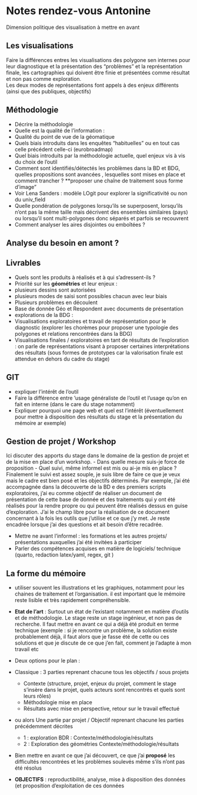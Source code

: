 # Notes rendez-vous Antonine {.unnumbered}

Dimension politique des visualisation à mettre en avant

## Les visualisations

Faire la différences entres les visualisations des polygone sen internes pour leur diagnostique et la présentation des "problèmes" et la représentation finale, les cartographies qui doivent être finie et présentées comme résultat et non pas comme exploration.\
Les deux modes de représentations font appels à des enjeux différents (ainsi que des publiques, objectifs)

## Méthodologie

-   Décrire la méthodologie
-   Quelle est la qualité de l'information :
-   Qualité du point de vue de la géomatique
-   Quels biais introduits dans les enquêtes "habituelles" ou en tout cas celle précédent celle-ci (eurobroadmap)
-   Quel biais introduits par la méthodologie actuelle, quel enjeux vis à vis du choix de l'outil
-   Comment sont identifiés/détectés les problèmes dans la BD et BDG, quelles propositions sont avancées , lesquelles sont mises en place et comment trancher ? \*\*proposer une chaîne de traitement sous forme d'image"
-   Voir Lena Sanders : modèle LOgit pour explorer la significativité ou non du univ_field
-   Quelle pondération de polygones lorsqu'ils se superposent, lorsqu'ils n'ont pas la même taille mais décrivent des ensembles similaires (pays) ou lorsqu'il sont multi-polygones donc séparés et parfois se recouvrent
-   Comment analyser les aires disjointes ou emboîtées ?

## Analyse du besoin en amont ?

## Livrables

-   Quels sont les produits à réalisés et à qui s'adressent-ils ?
-   Priorité sur les **géométries** et leur enjeux :
-   plusieurs dessins sont autorisées
-   plusieurs modes de saisi sont possibles chacun avec leur biais
-   Plusieurs problèmes en découlent
-   Base de donnée Géo et Respondent avec documents de présentation
-   explorations de la BDG :
-   Visualisations exploratoires et travail de représentation pour le diagnostic (explorer les chorèmes pour proposer une typologie des polygones et relations rencontrées dans la BDG)
-   Visualisations finales / exploratoires en tant de résultats de l'exploration : on parle de représentations visant à proposer certaines interprétations des résultats (sous formes de prototypes car la valorisation finale est attendue en dehors du cadre du stage)

## GIT

-   expliquer l'intérêt de l'outil
-   Faire la différence entre 'usage généraliste de l'outil et l'usage qu'on en fait en interne (dans le care du stage notamment)
-   Expliquer pourquoi une page web et quel est l'intérêt (éventuellement pour mettre à disposition des résultats du stage et la présentation du mémoire ar exemple)

## Gestion de projet / Workshop

Ici discuter des apports du stage dans le domaine de la gestion de projet et de la mise en place d'un workshop. - Dans quelle mesure suis-je force de proposition - Quel suivi, même informel est mis ou ai-je mis en place ? Finalement le suivi est assez souple, je suis libre de faire ce que je veux mais le cadre est bien posé et les objectifs déterminés. Par exemple, j'ai été accompagnée dans la découverte de la BD e des premiers scripts exploratoires, j'ai eu comme objectif de réaliser un document de présentation de cette base de donnée et des traitements qui y ont été réalisés pour la rendre propre ou qui peuvent être réalisés dessus en guise d'exploration. J'ai le champ libre pour la réalisation de ce document concernant à la fois les outils que j'utilise et ce que j'y met. Je reste encadrée lorsque j'ai des questions et ait besoin d'être recadrée.

-   Mettre ne avant l'informel : les formations et les autres projets/ présentations auxquelles j'ai été invitées à participer
-   Parler des compétences acquises en matière de logiciels/ technique (quarto, redaction latex/yaml, regex, git )

## La forme du mémoire

-   utiliser souvent les illustrations et les graphiques, notamment pour les chaines de traitement et l'organisation. il est important que le mémoire reste lisible et très rapidement compréhensible.

-   **Etat de l'art** : Surtout un état de l'existant notamment en matière d'outils et de méthodologie. Le stage reste un stage ingénieur, et non pas de recherche. Il faut mettre en avant ce qui a déjà été produit en terme technique (exemple : si je rencontre un problème, la solution existe probablement déjà, il faut alors que je fasse été de cette ou ces solutions et que je discute de ce que j'en fait, comment je l'adapte à mon travail etc

-   Deux options pour le plan :

-   Classique : 3 parties reprenant chacune tous les objectifs / sous projets

    -   Contexte (structure, projet, enjeux du projet, comment le stage s'insère dans le projet, quels acteurs sont rencontrés et quels sont leurs rôles)
    -   Méthodologie mise en place
    -   Résultats avec mise en perspective, retour sur le travail effectué

-   ou alors Une partie par projet / Objectif reprenant chacune les parties précédemment décrites

    -   1 : exploration BDR : Contexte/méthodologie/résultats
    -   2 : Exploration des géométries Contexte/méthodologie/résultats

-   Bien mettre en avant ce que j'ai découvert, ce que j'ai **proposé** les difficultés rencontrées et les problèmes soulevés même s'ils n'ont pas été résolus

-   **OBJECTIFS** : reproductibilité, analyse, mise à disposition des données (et proposition d'exploitation de ces données

